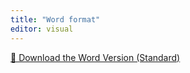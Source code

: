 ```yaml
---
title: "Word format"
editor: visual
---
```


[📄 Download the Word Version (Standard)](https://docs.google.com/document/d/10HJL4rcUIT5P2Mi0PQZdmRCCN2Uj_xn4/export?format=docx)
